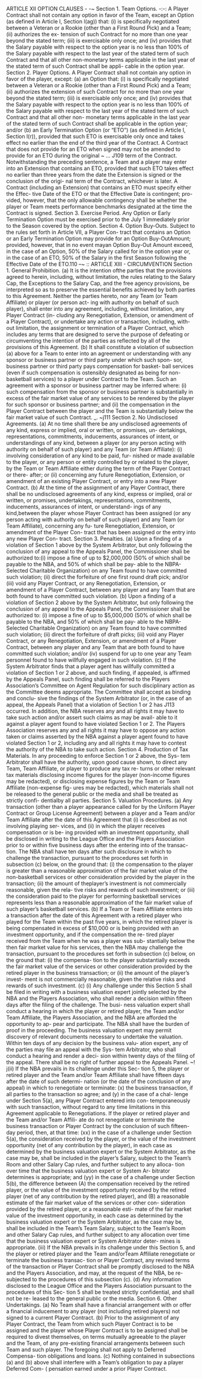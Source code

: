 ARTICLE XII
                             OPTION CLAUSES                                 -  -~
    Section 1.     Team Options.
                                                                               -:-:
             A Player Contract shall not contain any option in favor of
    the Team, except an Option (as defined in Article I, Section l(ag))
    that: (i) is specifically negotiated between a Veteran or a Rookie
    (other than a First Round Pick) and a Team; (ii) authorizes the ex-
    tension of such Contract for no more than one year beyond the
    stated term; (iii) is exercisable only once; and (iv) provides that the
    Salary payable with respect to the option year is no less than 100\%
    of the Salary payable with respect to the last year of the stated term
    of such Contract and that all other non-monetary terms applicable
    in the last year of the stated term of such Contract shall be appli-
    cable in the option year.
    Section 2.     Player Options.
             A Player Contract shall not contain any option in favor of
    the player, except:
             (a) an Option that: (i) is specifically negotiated between a
    Veteran or a Rookie (other than a First Round Pick) and a Team;
    (ii) authorizes the extension of such Contract for no more than one
    year beyond the stated term; (iii) is exercisable only once; and
    (iv) provides that the Salary payable with respect to the option year
    is no less than 100\% of the Salary payable with respect to the last
    year of the stated term of such Contract and that all other non-
    monetary terms applicable in the last year of the stated term of
    such Contract shall be applicable in the option year; and/or
             (b) an Early Termination Option (or "ETO") (as defined in
    Article I, Section l(r)), provided that such ETO is exercisable only
    once and takes effect no earlier than the end of the third year of the
    Contract. A Contract that does not provide for an ETO when signed
    may not be amended to provide for an ETO during the original
                                                                            ~ ... J109
term of the Contract. Notwithstanding the preceding sentence, a
Team and a player may enter into an Extension that contains an
ETO, provided that such ETO takes effect no earlier than three years
from the date the Extension is signed or the conclusion of the origi-
nal term of the Contract, whichever is later. A Contract (including
an Extension) that contains an ETO must specify either the Effec-
tive Date of the ETO or that the Effective Date is contingent; pro-
vided, however, that the only allowable contingency shall be whether
the player or Team meets performance benchmarks designated at
the time the Contract is signed.
Section 3.     Exercise Period.
         Any Option or Early Termination Option must be exercised
prior to the July 1 immediately prior to the Season covered by the
option.
Section 4.     Option Buy-Outs.
         Subject to the rules set forth in Article VII, a Player Con-
tract that contains an Option or an Early Termination Option may
provide for an Option Buy-OutAmount; provided, however, that in
no event mayan Option Buy-Out Amount exceed, in the case of an
Option, 50\% of the Salary called for in the option year or, in the
case of an ETO, 50\% of the Salary in the first Season following the
Effective Date of the ETO.110                                                                          --~
                                                                                ::
                              ARTICLE XIII                                    -
                             CIRCUMVENTION
    Section 1.     General Prohibition.
            (a) It is the intention ofthe parties that the provisions agreed
    to herein, including, without limitation, the rules relating to the
    Salary Cap, the Exceptions to the Salary Cap, and the free agency
    provisions, be interpreted so as to preserve the essential benefits
    achieved by both parties to this Agreement. Neither the parties
    hereto, nor any Team (or Team Affiliate) or player (or person act-
    ing with authority on behalf of such player), shall enter into any
    agreement, including, without limitation, any Player Contract (in-
    cluding any Renegotiation, Extension, or amendment of a Player
    Contract), or undertake any action or transaction, including, with-
    out limitation, the assignment or termination of a Player Contract,
    which includes any terms that are designed to serve the purpose of
    defeating or circumventing the intention of the parties as reflected
    by all of the provisions of this Agreement.
            (b) It shall constitute a violation of subsection (a) above
    for a Team to enter into an agreement or understanding with any
    sponsor or business partner or third party under which such spon-
    sor, business partner or third party pays compensation for basket-
    ball services (even if such compensation is ostensibly designated
    as being for non-basketball services) to a player under Contract to
    the Team. Such an agreement with a sponsor or business partner
    may be inferred where: (i) such compensation from the sponsor or
    business partner is substantially in excess of the fair market value
    of any services to be rendered by the player for such sponsor or
    business partner; and (ii) the compensation in the Player Contract
    between the player and the Team is substantially below the fair
    market value of such Contract.
                                                                             _.  ~j111
Section 2.      No Undisclosed Agreements.
         (a) At no time shall there be any undisclosed agreements
of any kind, express or implied, oral or written, or promises, un-
dertakings, representations, commitments, inducements, assurances
of intent, or understandings of any kind, between a player (or any
person acting with authority on behalf of such player) and any Team
(or Team Affiliate):
             (i) involving consideration of any kind to be paid, fur-
    nished or made available to the player, or any person or entity
    controlled by or related to the player, by the Team or Team
    Affiliate either during the term of the Player Contract or there-
    after; or
             (ii) concerning any future Renegotiation, Extension, or
    amendment of an existing Player Contract, or entry into a new
    Player Contract.
         (b) At the time of the assignment of any Player Contract,
there shall be no undisclosed agreements of any kind, express or
implied, oral or written, or promises, undertakings, representations,
commitments, inducements, assurances of intent, or understand-
ings of any kind,between the player whose Player Contract has
been assigned (or any person acting with authority on behalf of
such player) and any Team (or Team Affiliate), concerning any fu-
ture Renegotiation, Extension, or amendment of the Player Con-
tract that has been assigned or the entry into any new Player Con-
tract.
Section 3.      Penalties.
         (a) Upon a finding of a violation of Section 1 above by the
System Arbitrator, but only following the conclusion of any appeal
to the Appeals Panel, the Commissioner shali be authorized to:(i) impose a fine of up to \$2,000,000 (50\% of which
        shall be payable to the NBA, and 50\% of which shall be pay-
        able to the NBPA-Selected Charitable Organization) on any
        Team found to have committed such violation;
                 (ii) direct the forfeiture of one first round draft pick;
        and/or
                 (iii) void any Player Contract, or any Renegotiation,
        Extension, or amendment of a Player Contract, between any
        player and any Team that are both found to have committed
        such violation.
             (b) Upon a finding of a violation of Section 2 above by the
    System Arbitrator, but only following the conclusion of any appeal
    to the Appeals Panel, the Commissioner shall be authorized to:
                 (i) impose a fine of up to \$5,000,000 (50\% of which
         shall be payable to the NBA, and 50\% of which shall be pay-
        able to the NBPA-Selected Charitable Organization) on any
        Team found to have committed such violation;
                 (ii) direct the forfeiture of draft picks;
                 (iii) void any Player Contract, or any Renegotiation,
        Extension, or amendment of a Player Contract, between any
        player and any Team that are both found to have committed
         such violation; and/or
                 (iv) suspend for up to one year any Team personnel
        found to have willfully engaged in such violation.
             (c) If the System Arbitrator finds that a player agent has
    willfully committed a violation of Section 1 or 2 above, and such
    finding, if appealed, is affirmed by the Appeals Panel, such finding
    shall be referred to the Players Association's Committee on Agent
    Regulation for such disciplinary action as the Committee deems
    appropriate. The Committee shall accept as binding and conclu-
    sive the findings of the System Arbitrator (or, in the case of an
    appeal, the Appeals Panel) that a violation of Section 1 or 2 has      J113
occurred. In addition, the NBA reserves any and all rights it may
have to take such action and/or assert such claims as may be avail-
able to it against a player agent found to have violated Section 1 or
2. The Players Association reserves any and all rights it may have
to oppose any action taken or claims asserted by the NBA against a
player agent found to have violated Section 1 or 2, including any
and all rights it may have to contest the authority of the NBA to
take such action.
Section 4.     Production of Tax Materials.
         In any proceeding to enforce Section 1 or 2 above, the Sys-
tem Arbitrator shall have the authority, upon good cause shown, to
direct any Team, Team Affiliate, or player to produce any tax re-
turns or other relevant tax materials disclosing income figures for
the player (non-income figures may be redacted), or disclosing
expense figures by the Team or Team Affiliate (non-expense fig-
ures may be redacted), which materials shall not be released to the
general public or the media and shall be treated as strictly confi-
dentialby all parties.
Section 5.     Valuation Procedures.
         (a) Any transaction (other than a player appearance called
for by the Uniform Player Contract or Group License Agreement)
between a player and a Team and/or Team Affiliate after the date of
this Agreement that (i) is described as not involving playing ser-
vices, and (ii) in which the player receives compensation or is be-
ing provided with an investment opportunity, shall be disclosed in
writing to the League Office and the Players Association prior to
or within five business days after the entering into of the transac-
tion. The NBA shall have ten days after such disclosure in which
to challenge the transaction, pursuant to the procedures set forth in
subsection (c) below, on the ground that: (i) the compensation to
the player is greater than a reasonable approximation of the fair
market value of the non-basketball services or other consideration
provided by the player in the transaction; (ii) the amount of theplayer's investment is not commercially reasonable, given the rela-
    tive risks and rewards of such investment; or (iii) the consideration
    paid to the player for performing basketball services represents less
    than a reasonable approximation of the fair market value of such
    player's basketball services.
             (b) If a Team or Team Affiliate enters into a transaction
    after the date of this Agreement with a retired player who played
    for the Team within the past five years, in which the retired player
    is being compensated in excess of \$10,000 or is being provided
    with an investment opportunity, and if the compensation the re-
    tired player received from the Team when he was a player was sub-
    stantially below the then fair market value for his services, then the
    NBA may challenge the transaction, pursuant to the procedures set
    forth in subsection (c) below, on the ground that: (i) the compensa-
    tion to the player substantially exceeds the fair market value of the
    services or other consideration provided by the retired player in
    the business transaction; or (ii) the amount of the player's invest-
    ment is not commercially reasonable, given the relative risks and
    rewards of such investment.
             (c) (i) Any challenge under this Section 5 shall be filed in
         writing with a business valuation expert jointly selected by the
         NBA and the Players Association, who shall render a decision
         within fifteen days after the filing of the challenge. The busi-
        ness valuation expert shall conduct a hearing in which the player
         or retired player, the Team and/or Team Affiliate, the Players
        Association, and the NBA are afforded the opportunity to ap-
         pear and participate. The NBA shall have the burden of proof
         in the proceeding. The business valuation expert may permit
         discovery of relevant documents necessary to undertake the
        valuation. Within ten days of any decision by the business valu-
         ation expert, any of the parties may file an appeal with the Sys-
         tem Arbitrator, who shall conduct a hearing and render a deci-
         sion within twenty days of the filing of the appeal. There shall
         be no right of further appeal to the Appeals Panel.
                                                                            ~!
                                                                           j(ii) If the NBA prevails in its challenge under this Sec-
tion 5, the player or retired player and the Team and/or Team
Affiliate shall have fifteen days after the date of such determi-
nation (or the date of the conclusion of any appeal) in which to
renegotiate or terminate: (x) the business transaction, if all
parties to the transaction so agree; and (y) in the case of a chal-
lenge under Section 5(a), any Player Contract entered into con-
temporaneously with such transaction, without regard to any
time limitations in this Agreement applicable to Renegotiations.
If the player or retired player and the Team and/or Team Affili-
ate do not renegotiate or terminate the business transaction or
Player Contract by the conclusion of such fifteen-day period,
then, at that time: (xx) in the case of a challenge under Section
5(a), the consideration received by the player, or the value of
the investment opportunity (net of any contribution by the
player), in each case as determined by the business valuation
expert or the System Arbitrator, as the case may be, shall be
included in the player's Salary, subject to the Team's Room
and other Salary Cap rules, and further subject to any alloca-
tion over time that the business valuation expert or System Ar-
bitrator determines is appropriate; and (yy) in the case of a
challenge under Section 5(b), the difference between (A) the
compensation received by the retired player, or the value of the
investment opportunity received by the retired player (net of
any contribution by the retired player), and (B) a reasonable
estimate of the fair market value of the services or other con-
sideration provided by the retired player, or a reasonable esti-
mate of the fair market value of the investment opportunity, in
each case as determined by the business valuation expert or the
System Arbitrator, as the case may be, shall be included in the
Team's Team Salary, subject to the Team's Room and other
Salary Cap rules, and further subject to any allocation over time
that the business valuation expert or System Arbitrator deter-
mines is appropriate.
         (iii) If the NBA prevails in its challenge under this
Section 5, and the player or retired player and the Team and/orTeam Affiliate renegotiate or terminate the business transac-
        tion or Player Contract, any revised terms of the transaction or
        Player Contract shall be promptly disclosed to the NBA and
        the Players Association, and may, at the request of the NBA, be
        re-subjected to the procedures of this subsection (c).
            (d) Any information disclosed to the League Office and
    the Players Association pursuant to the procedures of this Sec-
    tion 5 shall be treated strictly confidential, and shall not be re-
    leased to the general public or the media.
    Section 6.    Other Undertakings.
            (a) No Team shall have a financial arrangement with or
    offer a financial inducement to any player (not including retired
    players) not signed to a current Player Contract.
             (b) Prior to the assignment of any Player Contract, the Team
    from which such Player Contract is to be assigned and the player
    whose Player Contract is to be assigned shall be required to divest
    themselves, on terms mutually agreeable to the player and the Team,
    of any pre-existing financial arrangements between such Team and
    such player. The foregoing shall not apply to Deferred Compensa-
    tion obligations and loans.
            (c) Nothing contained in subsections (a) and (b) above shall
    interfere with a Team's obligation to pay a player Deferred Com-
                                                                          (
    pensation earned under a prior Player Contract.